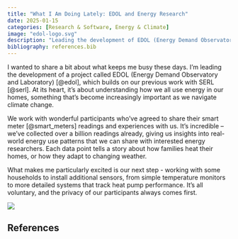 ```yaml
---
title: "What I Am Doing Lately: EDOL and Energy Research"
date: 2025-01-15
categories: [Research & Software, Energy & Climate]
image: "edol-logo.svg"
description: "Leading the development of EDOL (Energy Demand Observatory and Laboratory) to understand home energy use patterns"
bibliography: references.bib
---
```


I wanted to share a bit about what keeps me busy these days. I'm leading the development of a project called EDOL (Energy Demand Observatory and Laboratory) [@edol], which builds on our previous work with SERL [@serl]. At its heart, it's about understanding how we all use energy in our homes, something that's become increasingly important as we navigate climate change.

We work with wonderful participants who've agreed to share their smart meter [@smart_meters] readings and experiences with us. It's incredible -- we've collected over a billion readings already, giving us insights into real-world energy use patterns that we can share with interested energy researchers. Each data point tells a story about how families heat their homes, or how they adapt to changing weather.

What makes me particularly excited is our next step - working with some households to install additional sensors, from simple temperature monitors to more detailed systems that track heat pump performance. It's all voluntary, and the privacy of our participants always comes first.

![]({{< meta image >}}){fig-align="center" fig-alt="EDOL logo. Blue dots and EDOL text in blue"}

## References
